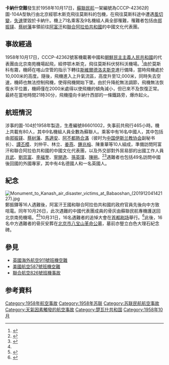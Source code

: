 {{globalize|time=2018-11-02T12:52:43+00:00}}
{{Infobox Airliner accident
|name = 卡納什空難
|Crash image = Aeroflot Tu-104A CCCP-42463 ARN Jul 1966.png
|Image caption = 與失事客機相似的圖-104A在[[斯德哥爾摩-阿蘭達機場|斯德哥爾摩-阿蘭達機場]]
|Date = 1958年10月17日
|Type = [[风切变|风切变]]以致失速
|Site = {{URS}}[[楚瓦什共和国|楚瓦什]][[卡納什|卡納什]]
|Fatalities = 80（全部）
|Injuries = 0
|Aircraft Type= [[图-104|圖-104A]]
|Operator = [[蘇聯民用航空總局|蘇聯民航]]
|Origin = {{CHN}}[[北京南苑机场|北京南苑机场]]
|Last stopover = {{URS}}[[鄂木斯克機場|鄂木斯克機場]]
|Destination = {{URS}}[[伏努科沃國際機場|莫斯科伏努科沃機場]]
|Tail Number = CCCP-42362 <ref name="ASN">{{cite web|url=http://aviation-safety.net/database/record.php?id=19581017-0|title=ASN Aircraft accident Tupolev 104A CCCP-42362 Kanash|accessdate=2014-01-06|archive-date=2013-12-29|archive-url=https://web.archive.org/web/20131229033411/http://aviation-safety.net/database/record.php?id=19581017-0|dead-url=no}}</ref>
|Passengers = 71
|Crew = 9
|Survivors = 0
}}
'''卡納什空難'''發生於1958年10月17日，[[蘇聯民用航空總局|蘇聯民航]]一架編號為CCCP-42362的圖-104A型執行由北京經鄂木斯克飛往莫斯科的包機，在飛往莫斯科途中遭遇[[風切變|風切變]]，[[失速|失速]]墜毀於卡納什。機上71名乘客及9名機組人員全部罹難，罹難者包括由[[郑振铎|郑振铎]]、[[蔡树藩|蔡树藩]]率領前往[[阿富汗|阿富汗]]和[[聯合阿拉伯共和國|聯合阿拉伯共和國]]的中國文化代表團。

== 事故經過 ==
1958年10月17日，CCCP-42362號客機載著中國和[[朝鮮民主主義人民共和國|朝鮮民主主義人民共和國]]的代表團由北京南苑機場起飛，經停鄂木斯克，飛往莫斯科伏努科沃機場。<ref name="geocaching.su">{{Cite web |url=http://www.geocaching.su/index.php?pn=101&cid=4934 |title=Памяти экипажа Гарольда Кузнецова :: Геокэшинг ::<!-- Заголовок добавлен ботом --> |access-date=2014-01-06 |archive-date=2019-10-18 |archive-url=https://web.archive.org/web/20191018204511/https://geocaching.su/index.php?pn=101&cid=4934 |dead-url=no }}</ref>由於莫斯科有霧，機師在喀山空管的指示下轉往[[叶卡捷琳堡|斯維爾德洛夫斯克]]進行備降，當時飛機處於10,000米的高度。隨後，飛機進入上升氣流區，高度升至12,000米，同時失去空速，機師也無法控制飛機，使得飛機開始下墜。由於升降舵無法調節，飛機無法恢復水平位置，機師僅在2000米處得以使飛機的傾角減小，但已來不及恢復正常。最終在當地時間21時30分，飛機撞向卡納什西部的一條鐵路旁，爆炸起火。

== 航班情況 ==
涉事的圖-104於1958年製造，生產編號86601002，失事前共飛行465小時。機上共載有80人，其中9名機組人員全數為蘇聯人。乘客中有16名中國人，其中包括由[[郑振铎|郑振铎]]、[[蔡树藩|蔡树藩]]、[[馬適安|馬適安]]、[[阿不都熱合滿|阿不都熱合滿]]（彼时为[[中国伊斯兰教协会|中国伊斯兰教协会]]副秘书长）、[[譚丕模|譚丕模]]、刘仲平、林立、[[姜燕|姜燕]]、[[鍾兆榕|鍾兆榕]]、陳重華等10人組成，準備訪問阿富汗和聯合阿拉伯共和國的中國文化代表團，以及外交部對外貿易部的出國工作人員[[肖武|肖武]]、[[劉崇富|劉崇富]]、[[李福奎|李福奎]]、[[寧開逸|寧開逸]]、[[孫英璞|孫英璞]]、[[陳朔|陳朔]]。<ref>{{cite book |last=Haine |first=Edgar |title=Disaster in the Air |url=http://books.google.com.hk/books?id=twKfXowAigIC&pg=PA187&lpg=PA187&dq=October+17+1958+Aeroflot&source=bl&ots=RooiYCNwrp&sig=y9S_Xc20y-k_SnsY4H7_j7B-NfY&hl=en&sa=X&ei=cKHKUre2LcW8iAe5jYDoDA&ved=0CGIQ6AEwBw#v=onepage&q=October%2017%201958%20Aeroflot&f=false |accessdate=2014-01-06 |year=2000 |publisher=Rosemont Publishing and Printing Corporation |isbn=0-8453-4777-2 |pages=187 |archive-date=2015-02-17 |archive-url=https://web.archive.org/web/20150217141821/http://books.google.com.hk/books?id=twKfXowAigIC&pg=PA187&lpg=PA187&dq=October+17+1958+Aeroflot&source=bl&ots=RooiYCNwrp&sig=y9S_Xc20y-k_SnsY4H7_j7B-NfY&hl=en&sa=X&ei=cKHKUre2LcW8iAe5jYDoDA&ved=0CGIQ6AEwBw#v=onepage&q=October%2017%201958%20Aeroflot&f=false |dead-url=no }}</ref><ref name="zzd">{{cite web|url=http://lz.book.sohu.com/chapter-8741-110918286.html|title=郑振铎最后的日子(1)|work=散木|accessdate=2014-01-06|deadurl=yes|archiveurl=https://web.archive.org/web/20140106205201/http://lz.book.sohu.com/chapter-8741-110918286.html|archivedate=2014-01-06}}</ref>遇難者也包括49名訪問中國後回國的外國專家，其中有4名德國人和一名英國人。

== 紀念 ==
[[File:Monument_to_Kanash_air_disaster_victims_at_Babaoshan_(20191204142127).jpg|thumb]]
鄭振鐸等16人遇難後，阿富汗王國和聯合阿拉伯共和國的政府官員先後向中方致唁電。同年10月26日，此次遇難的中國代表團成員的骨灰由蘇聯民航專機護送回北京南苑機場。<ref name="zzd"/><ref>{{cite web|url=http://www.people.com.cn/GB/historic/1017/3453.html|title=1958年10月17日 郑振铎率文化代表团出访因飞机失事遇难|publisher=人民网|date=2003-08-11|accessdate=2014-01-06|archive-date=2016-03-04|archive-url=https://web.archive.org/web/20160304073652/http://www.people.com.cn/GB/historic/1017/3453.html|dead-url=no}}</ref>10月31日，16名遇難者的追悼大會在[[首都剧场|首都剧场]]舉行。<ref>{{cite news |title=首都追悼郑振铎蔡树藩等同志　阿联阿富汗等国来电来函表示吊唁 |work=[[人民日报|人民日报]] |publisher=[[新華社|新華社]] |date=1958-11-01|accessdate=2014-01-06}}</ref>此後，16名中方遇難者的骨灰安葬在[[北京市八宝山革命公墓|北京市八宝山革命公墓]]，墓前亦豎立白色大理石紀念碑。

== 參見 ==
* [[英國海外航空911號班機空難|英國海外航空911號班機空難]]
* [[美國航空587號班機空難|美國航空587號班機空難]]
* [[聯合航空826號班機事故|聯合航空826號班機事故]]

== 参考資料 ==
{{reflist}}

{{1958年航空事故}}
[[Category:1958年航空事故|Category:1958年航空事故]]
[[Category:1958年苏联|Category:1958年苏联]]
[[Category:苏联民航航空事故|Category:苏联民航航空事故]]
[[Category:天氣因素觸發的航空事故|Category:天氣因素觸發的航空事故]]
[[Category:楚瓦什共和国|Category:楚瓦什共和国]]
[[Category:1958年10月|Category:1958年10月]]